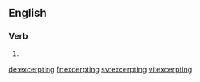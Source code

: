 ==English==

===Verb===
{{head|en}}

# {{present participle of|excerpt}}

[[de:excerpting]]
[[fr:excerpting]]
[[sv:excerpting]]
[[vi:excerpting]]